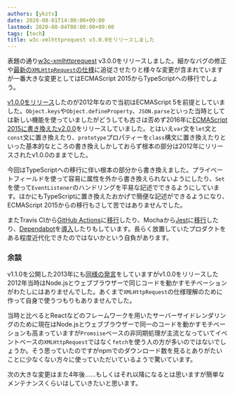 ```yaml
---
authors: [ykzts]
date: 2020-08-01T14:00:00+09:00
lastmod: 2020-08-04T08:00:00+09:00
tags: [tech]
title: w3c-xmlhttprequest v3.0.0をリリースしました
---
```


表題の通り[w3c-xmlhttprequest](https://www.npmjs.com/package/w3c-xmlhttprequest) v3.0.0をリリースしました。細かなバグの修正や[最新の`XMLHttpRequest`の仕様](https://xhr.spec.whatwg.org/)に追従させたりと様々な変更が含まれていますが一番大きな変更としてはECMAScript 2015からTypeScriptへの移行でしょう。

<!--truncate-->

[v1.0.0をリリース](../../../../2012/06/23/register-node-xmlhttprequest-to-npm/index.mdx)したのが2012年なので当初はECMAScript 5を前提としていました。`Object.keys`や`Object.defineProperty`、`JSON.parse`といった当時としては新しい機能を使っていましたがどうしても古さは否めず2016年に[ECMAScript 2015に書き換えたv2.0.0](https://github.com/ykzts/node-xmlhttprequest/releases/tag/v2.0.0)をリリースしていました。とはいえ`var`文を`let`文と`const`文に置き換えたり、`prototype`プロパティーを`class`構文に置き換えたりといった基本的なところの書き換えしかしておらず根本の部分は2012年にリリースされたv1.0.0のままでした。

今回はTypeScriptへの移行に伴い根本の部分から書き換えました。プライベートフィールドを使って容易に属性を外から書き換えられないようにしたり、`Set`を使って`EventListener`のハンドリングを平易な記述でできるようにしています。ほかにもTypeScriptに置き換えたおかげで簡便な記述ができるようになり、ECMAScript 2015からの移行もさして苦ではありませんでした。

またTravis CIから[GitHub Actions](https://github.com/features/actions)に[移行](https://github.com/ykzts/node-xmlhttprequest/pull/60)したり、Mochaから[Jest](https://jestjs.io/)に[移行](https://github.com/ykzts/node-xmlhttprequest/pull/85)したり、[Dependabot](https://dependabot.com/)を[導入](https://github.com/ykzts/node-xmlhttprequest/pull/65)したりもしています。長らく放置していたプロダクトをある程度近代化できたのではないかという自負があります。

### 余談

v1.1.0を公開した2013年にも[同様の発言](../../../../2013/08/11/w3c-xmlhttprequest/index.mdx)をしていますがv1.0.0をリリースした2012年当時はNode.jsとウェブブラウザーで同じコードを動かすモチベーションがわたしにはありませんでした。あくまで`XMLHttpRequest`の仕様理解のために作って自身で使うつもりもありませんでした。

当時と比べるとReactなどのフレームワークを用いたサーバーサイドレンダリングのために現在はNode.jsとウェブブラウザーで同一のコードを動かすモチベーションも高まっていますが`Promsise`ベースの非同期処理が主流となっていてイベントベースの`XMLHttpRequest`ではなく`fetch`を使う人の方が多いのではないでしょうか。そう思っていたのですがnpmでのダウンロード数を見るとありがたいことに少なくない方々に使っていただいているようで驚いています。

次の大きな変更はまた4年後……もしくはそれ以降になるとは思いますが簡単なメンテナンスくらいはしていきたいと思います。
